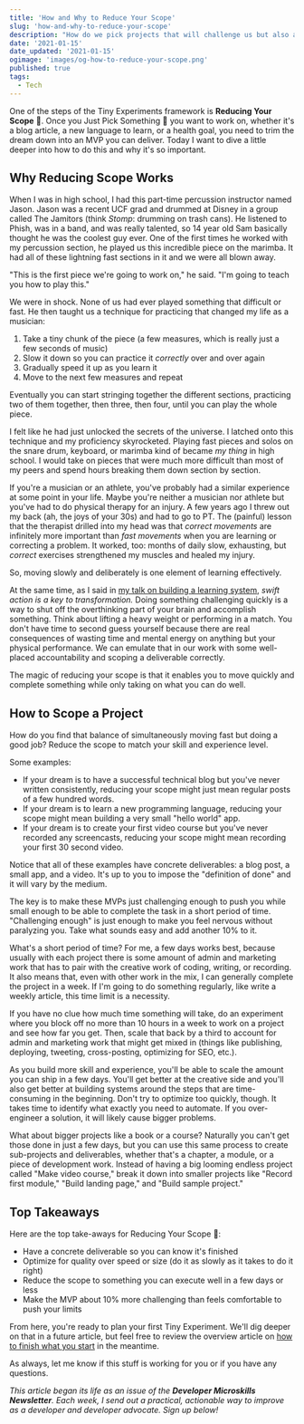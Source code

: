 ```yaml
---
title: 'How and Why to Reduce Your Scope'
slug: 'how-and-why-to-reduce-your-scope'
description: "How do we pick projects that will challenge us but also actually get completed? I'll show you in this article on how and why to reduce your project scope."
date: '2021-01-15'
date_updated: '2021-01-15'
ogimage: 'images/og-how-to-reduce-your-scope.png'
published: true
tags:
  - Tech
---
```



<GuideBanner />

One of the steps of the Tiny Experiments framework is **Reducing Your Scope** 🔬. Once you Just Pick Something 🎯 you want to work on, whether it's a blog article, a new language to learn, or a health goal, you need to trim the dream down into an MVP you can deliver. Today I want to dive a little deeper into how to do this and why it's so important.

## Why Reducing Scope Works

When I was in high school, I had this part-time percussion instructor named Jason. Jason was a recent UCF grad and drummed at Disney in a group called The Jamitors (think _Stomp_: drumming on trash cans). He listened to Phish, was in a band, and was really talented, so 14 year old Sam basically thought he was the coolest guy ever. One of the first times he worked with my percussion section, he played us this incredible piece on the marimba. It had all of these lightning fast sections in it and we were all blown away.

"This is the first piece we're going to work on," he said. "I'm going to teach you how to play this."

We were in shock. None of us had ever played something that difficult or fast. He then taught us a technique for practicing that changed my life as a musician:

1. Take a tiny chunk of the piece (a few measures, which is really just a few seconds of music)
2. Slow it down so you can practice it _correctly_ over and over again
3. Gradually speed it up as you learn it
4. Move to the next few measures and repeat

Eventually you can start stringing together the different sections, practicing two of them together, then three, then four, until you can play the whole piece.

I felt like he had just unlocked the secrets of the universe. I latched onto this technique and my proficiency skyrocketed. Playing fast pieces and solos on the snare drum, keyboard, or marimba kind of became _my thing_ in high school. I would take on pieces that were much more difficult than most of my peers and spend hours breaking them down section by section.

If you're a musician or an athlete, you've probably had a similar experience at some point in your life. Maybe you're neither a musician nor athlete but you've had to do physical therapy for an injury. A few years ago I threw out my back (ah, the joys of your 30s) and had to go to PT. The (painful) lesson that the therapist drilled into my head was that _correct movements_ are infinitely more important than _fast movements_ when you are learning or correcting a problem. It worked, too: months of daily slow, exhausting, but _correct_ exercises strengthened my muscles and healed my injury.

So, moving slowly and deliberately is one element of learning effectively.

At the same time, as I said in [my talk on building a learning system](/learning-system-talk), _swift action is a key to transformation._ Doing something challenging quickly is a way to shut off the overthinking part of your brain and accomplish something. Think about lifting a heavy weight or performing in a match. You don't have time to second guess yourself because there are real consequences of wasting time and mental energy on anything but your physical performance. We can emulate that in our work with some well-placed accountability and scoping a deliverable correctly.

The magic of reducing your scope is that it enables you to move quickly and complete something while only taking on what you can do well.

## How to Scope a Project

How do you find that balance of simultaneously moving fast but doing a good job? Reduce the scope to match your skill and experience level.

Some examples:

- If your dream is to have a successful technical blog but you've never written consistently, reducing your scope might just mean regular posts of a few hundred words.
- If your dream is to learn a new programming language, reducing your scope might mean building a very small "hello world" app.
- If your dream is to create your first video course but you've never recorded any screencasts, reducing your scope might mean recording your first 30 second video.

Notice that all of these examples have concrete deliverables: a blog post, a small app, and a video. It's up to you to impose the "definition of done" and it will vary by the medium.

The key is to make these MVPs just challenging enough to push you while small enough to be able to complete the task in a short period of time. "Challenging enough" is just enough to make you feel nervous without paralyzing you. Take what sounds easy and add another 10% to it.

What's a short period of time? For me, a few days works best, because usually with each project there is some amount of admin and marketing work that has to pair with the creative work of coding, writing, or recording. It also means that, even with other work in the mix, I can generally complete the project in a week. If I'm going to do something regularly, like write a weekly article, this time limit is a necessity.

If you have no clue how much time something will take, do an experiment where you block off no more than 10 hours in a week to work on a project and see how far you get. Then, scale that back by a third to account for admin and marketing work that might get mixed in (things like publishing, deploying, tweeting, cross-posting, optimizing for SEO, etc.).

As you build more skill and experience, you'll be able to scale the amount you can ship in a few days. You'll get better at the creative side and you'll also get better at building systems around the steps that are time-consuming in the beginning. Don't try to optimize too quickly, though. It takes time to identify what exactly you need to automate. If you over-engineer a solution, it will likely cause bigger problems.

What about bigger projects like a book or a course? Naturally you can't get those done in just a few days, but you can use this same process to create sub-projects and deliverables, whether that's a chapter, a module, or a piece of development work. Instead of having a big looming endless project called "Make video course," break it down into smaller projects like "Record first module," "Build landing page," and "Build sample project."

## Top Takeaways

Here are the top take-aways for Reducing Your Scope 🔬:

- Have a concrete deliverable so you can know it's finished
- Optimize for quality over speed or size (do it as slowly as it takes to do it right)
- Reduce the scope to something you can execute well in a few days or less
- Make the MVP about 10% more challenging than feels comfortable to push your limits

From here, you're ready to plan your first Tiny Experiment. We'll dig deeper on that in a future article, but feel free to review the overview article on [how to finish what you start](/how-to-finish-what-you-start) in the meantime.

As always, let me know if this stuff is working for you or if you have any questions.

_This article began its life as an issue of the **Developer Microskills Newsletter**. Each week, I send out a practical, actionable way to improve as a developer and developer advocate. Sign up below!_
